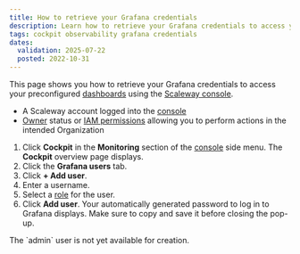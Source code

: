 ```yaml
---
title: How to retrieve your Grafana credentials
description: Learn how to retrieve your Grafana credentials to access your Grafana dashboards from the Scaleway console. Follow the steps to navigate to the Grafana users tab, add a user, and retrieve the automatically generated password for login.
tags: cockpit observability grafana credentials
dates:
  validation: 2025-07-22
  posted: 2022-10-31
---
```



This page shows you how to retrieve your Grafana credentials to access your preconfigured [dashboards](/cockpit/concepts/#preconfigured-dashboards) using the [Scaleway console](https://console.scaleway.com/).

<Requirements />

 - A Scaleway account logged into the [console](https://console.scaleway.com)
 - [Owner](/iam/concepts/#owner) status or [IAM permissions](/iam/concepts/#permission) allowing you to perform actions in the intended Organization

<GrafanaUsersDeprecation />

1. Click **Cockpit** in the **Monitoring** section of the [console](https://console.scaleway.com/) side menu. The **Cockpit** overview page displays.
2. Click the **Grafana users** tab.
3. Click **+ Add user**.
4. Enter a username.
5. Select a [role](/cockpit/concepts/#grafana-users) for the user.
6. Click **Add user**. Your automatically generated password to log in to Grafana displays. Make sure to copy and save it before closing the pop-up.

<Message type="note">
 The `admin` user is not yet available for creation.
</Message>


